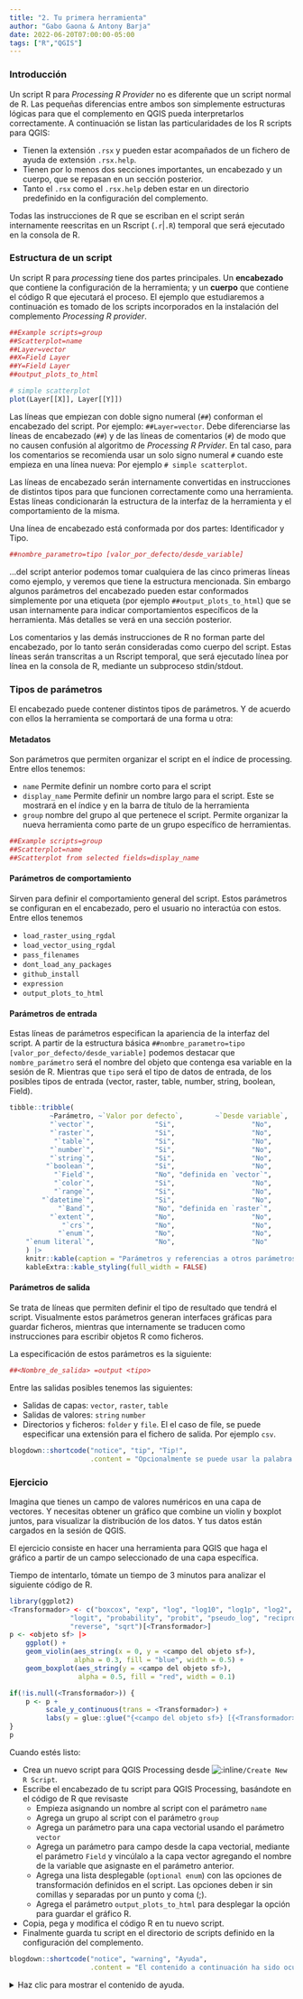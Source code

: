 ```yaml
---
title: "2. Tu primera herramienta"
author: "Gabo Gaona & Antony Barja"
date: 2022-06-20T07:00:00-05:00
tags: ["R","QGIS"]
---
```


### Introducción

Un script R para _Processing R Provider_ no es diferente que un script normal de R. Las pequeñas diferencias entre ambos son simplemente estructuras lógicas para que el complemento en QGIS pueda interpretarlos correctamente. A continuación se listan las particularidades de los R scripts para QGIS:

- Tienen la extensión `.rsx` y pueden estar acompañados de un fichero de ayuda de extensión `.rsx.help`.
- Tienen por lo menos dos secciones importantes, un encabezado y un cuerpo, que se repasan en un sección posterior.
- Tanto el `.rsx` como el `.rsx.help` deben estar en un directorio predefinido en la configuración del complemento.

Todas las instrucciones de R que se escriban en el script serán internamente reescritas en un Rscript (`.r`|`.R`) temporal que será ejecutado en la consola de R.

### Estructura de un script

Un script R para _processing_ tiene dos partes principales. Un **encabezado** que contiene la configuración de la herramienta; y un **cuerpo** que contiene el código R que ejecutará el proceso. El ejemplo que estudiaremos a continuación es tomado de los scripts incorporados en la instalación del complemento _Processing R provider_.

```r
##Example scripts=group
##Scatterplot=name
##Layer=vector
##X=Field Layer
##Y=Field Layer
##output_plots_to_html

# simple scatterplot
plot(Layer[[X]], Layer[[Y]])
```

Las líneas que empiezan con doble signo numeral (`##`) conforman el encabezado del script. Por ejemplo:  `##Layer=vector`. Debe diferenciarse las líneas de encabezado (`##`) y de las líneas de comentarios (`#`) de modo que no causen confusión al algoritmo de _Processing R  Prvider_. En tal caso, para los comentarios se recomienda usar un solo signo numeral `#` cuando este empieza en una línea nueva: Por ejemplo `# simple scatterplot`.

Las líneas de encabezado serán internamente convertidas en instrucciones de distintos tipos para que funcionen correctamente como una herramienta. Estas líneas condicionarán la estructura de la interfaz de la herramienta y el comportamiento de la misma. 

Una línea de encabezado está conformada por dos partes: Identificador y Tipo.

```r
##nombre_parametro=tipo [valor_por_defecto/desde_variable]
```

...del script anterior podemos tomar cualquiera de las cinco primeras líneas como ejemplo, y veremos que tiene la estructura mencionada. Sin embargo algunos parámetros del encabezado pueden estar conformados simplemente por una etiqueta (por ejemplo `##output_plots_to_html`) que se usan internamente para indicar comportamientos específicos de la herramienta. Más detalles se verá en una sección posterior.

Los comentarios y las demás instrucciones de R no forman parte del encabezado, por lo tanto serán consideradas como cuerpo del script. Estas líneas serán transcritas a un Rscript temporal, que será ejecutado línea por línea en la consola de R, mediante un subproceso stdin/stdout. 


### Tipos de parámetros

El encabezado puede contener distintos tipos de parámetros. Y de acuerdo con ellos la herramienta se comportará de una forma u otra:

#### Metadatos

Son parámetros que permiten organizar el script en el índice de processing. Entre ellos tenemos:

- `name` Permite definir un nombre corto para el script
- `display_name` Permite definir un nombre largo para el script. Este se mostrará en el índice y en la barra de título de la herramienta
- `group` nombre del grupo al que pertenece el script. Permite organizar la nueva herramienta como parte de un grupo específico de herramientas.

```r
##Example scripts=group
##Scatterplot=name
##Scatterplot from selected fields=display_name
```

#### Parámetros de comportamiento

Sirven para definir el comportamiento general del script. Estos parámetros se configuran en el encabezado, pero el usuario no interactúa con estos. Entre ellos tenemos

- `load_raster_using_rgdal`
- `load_vector_using_rgdal`
- `pass_filenames`
- `dont_load_any_packages`
- `github_install`
- `expression`
- `output_plots_to_html`

#### Parámetros de entrada

Estas líneas de parámetros especifican la apariencia de la interfaz del script. A partir de la estructura básica `##nombre_parametro=tipo [valor_por_defecto/desde_variable]` podemos destacar que `nombre_parámetro` será el nombre del objeto que contenga esa variable en la sesión de R. Mientras que `tipo` será el tipo de datos de entrada, de los posibles tipos de entrada (vector, raster, table, number, string, boolean, Field).

```r
tibble::tribble(
          ~Parámetro, ~`Valor por defecto`,        ~`Desde variable`,
          "`vector`",               "Si",                   "No",
          "`raster`",               "Si",                   "No",
           "`table`",               "Si",                   "No",
          "`number`",               "Si",                   "No",
          "`string`",               "Si",                   "No",
         "`boolean`",               "Si",                   "No",
           "`Field`",               "No", "definida en `vector`",
           "`color`",               "Si",                   "No",
           "`range`",               "Si",                   "No",
        "`datetime`",               "Si",                   "No",
            "`Band`",               "No", "definida en `raster`",
          "`extent`",               "No",                   "No",
             "`crs`",               "No",                   "No",
            "`enum`",               "No",                   "No",
    "`enum literal`",               "No",                   "No"
    ) |> 
    knitr::kable(caption = "Parámetros y referencias a otros parámetros") |> 
    kableExtra::kable_styling(full_width = FALSE)
```

#### Parámetros de salida

Se trata de líneas que permiten definir el tipo de resultado que tendrá el script. Visualmente estos parámetros generan interfaces gráficas para guardar ficheros, mientras que internamente se traducen como instrucciones para escribir objetos R como ficheros. 

La especificación de estos parámetros es la siguiente:

```r 
##<Nombre_de_salida> =output <tipo>
```

Entre las salidas posibles tenemos las siguientes:

- Salidas de capas: `vector`, `raster`, `table`
- Salidas de valores: `string` `number`
- Directorios y ficheros: `folder` y `file`. El el caso de file, se puede especificar una extensión para el fichero de salida. Por ejemplo `csv`.

```r
blogdown::shortcode("notice", "tip", "Tip!", 
                    .content = "Opcionalmente se puede usar la palabra clave `noprompt` al final de cada parámetro de salida, para especificar que no genere el widget en la interfaz de la herramienta.")
```

### Ejercicio

Imagina que tienes un campo de valores numéricos en una capa de vectores. Y necesitas obtener un gráfico que combine un violin y boxplot juntos, para visualizar la distribución de los datos. Y tus datos están cargados en la sesión de QGIS.

El ejercicio consiste en hacer una herramienta para QGIS que haga el gráfico a partir de un campo seleccionado de una capa específica. 

Tiempo de intentarlo, tómate un tiempo de 3 minutos para analizar el siguiente código de R. 

```r
library(ggplot2)
<Transformador> <- c("boxcox", "exp", "log", "log10", "log1p", "log2", 
               "logit", "probability", "probit", "pseudo_log", "reciprocal", 
               "reverse", "sqrt")[<Transformador>]
p <- <objeto sf> |> 
    ggplot() +
    geom_violin(aes_string(x = 0, y = <campo del objeto sf>), 
                alpha = 0.3, fill = "blue", width = 0.5) +
    geom_boxplot(aes_string(y = <campo del objeto sf>), 
                 alpha = 0.5, fill = "red", width = 0.1)

if(!is.null(<Transformador>)) {
    p <- p + 
         scale_y_continuous(trans = <Transformador>) +
         labs(y = glue::glue("{<campo del objeto sf>} [{<Transformador>}]")) 
}
p

```

Cuando estés listo: 

- Crea un nuevo script para QGIS Processing desde ![:inline](processing-r-icon.png)`/Create New R Script`.
- Escribe el encabezado de tu script para QGIS Processing, basándote en el código de R que revisaste
   - Empieza asignando un nombre al script con el parámetro `name`
   - Agrega un grupo al script con el parámetro `group`
   - Agrega un parámetro para una capa vectorial usando el parámetro `vector`
   - Agrega un parámetro para campo desde la capa vectorial, mediante el parámetro `Field` y vincúlalo a la capa vector agregando el nombre de la variable que asignaste en el parámetro anterior.
   - Agrega una lista desplegable (`optional enum`) con las opciones de transformación definidos en el script. Las opciones deben ir sin comillas y separadas por un punto y coma (;).
  - Agrega el parámetro `output_plots_to_html` para desplegar la opción para guardar el gráfico R.
- Copia, pega y modifica el código R en tu nuevo script. 
- Finalmente guarda tu script en el directorio de scripts definido en la configuración del complemento.

```r
blogdown::shortcode("notice", "warning", "Ayuda", 
                    .content = "El contenido a continuación ha sido ocultado intencionalmente. Despliégalo solo si sientes que no puedes realizar el ejercicio por tu cuenta.")
```

<details style="margin-bottom:10px;">
<summary>
Haz clic para mostrar el contenido de ayuda.
</summary>

``` r
##Taller UseR!2022=group
##violinandboxplot=name
##Gráfico de violin y boxplot=display_name
##Capa=vector
##Campo=Field Capa
##Transform=optional enum boxcox;exp;log;log10;log1p;log2;logit;probability;probit;pseudo_log;reciprocal;reverse;sqrt
##output_plots_to_html

library(ggplot2)
if(!is.null(Transform)){
    Transform <- c("boxcox", "exp", "log", "log10", "log1p", "log2", 
               "logit", "probability", "probit", "pseudo_log", "reciprocal", 
               "reverse", "sqrt")[Transform]
}
p <- Capa |> 
    ggplot() +
    geom_violin(aes_string(x = 0, y = Campo), 
                alpha = 0.3, fill = "blue", width = 0.5) +
    geom_boxplot(aes_string(y = Campo), 
                 alpha = 0.5, fill = "red", width = 0.1)

if(!is.null(Transform)) {
    p <- p + 
        scale_y_continuous(trans = Transform) +
        labs(y = glue::glue("{Campo} [{Transform}]")) 
}
p
```

</details>
